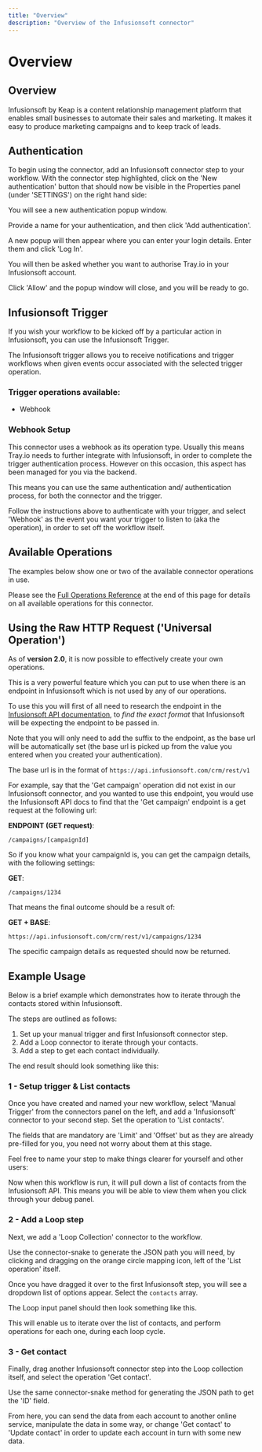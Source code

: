 ```yaml
---
title: "Overview"
description: "Overview of the Infusionsoft connector"
---
```


# Overview

## Overview

Infusionsoft by Keap is a content relationship management platform that enables small businesses to automate their sales and marketing. It makes it easy to produce marketing campaigns and to keep track of leads.

## Authentication

To begin using the connector, add an Infusionsoft connector step to your workflow. With the connector step highlighted, click on the 'New authentication' button that should now be visible in the Properties panel (under 'SETTINGS') on the right hand side:

You will see a new authentication popup window.

Provide a name for your authentication, and then click 'Add authentication'.

A new popup will then appear where you can enter your login details. Enter them and click 'Log In'.

You will then be asked whether you want to authorise Tray.io in your Infusionsoft account.

Click 'Allow' and the popup window will close, and you will be ready to go.

## Infusionsoft Trigger

If you wish your workflow to be kicked off by a particular action in Infusionsoft, you can use the Infusionsoft Trigger.

The Infusionsoft trigger allows you to receive notifications and trigger workflows when given events occur associated with the selected trigger operation.

### Trigger operations available:

- Webhook

### Webhook Setup

This connector uses a webhook as its operation type. Usually this means Tray.io needs to further integrate with Infusionsoft, in order to complete the trigger authentication process. However on this occasion, this aspect has been managed for you via the backend.

This means you can use the same authentication and/ authentication process, for both the connector and the trigger.

Follow the instructions above to authenticate with your trigger, and select 'Webhook' as the event you want your trigger to listen to (aka the operation), in order to set off the workflow itself.

## Available Operations

The examples below show one or two of the available connector operations in use.

Please see the [Full Operations Reference](#operationsFull) at the end of this page for details on all available operations for this connector.

## Using the Raw HTTP Request ('Universal Operation')

As of **version 2.0**, it is now possible to effectively create your own operations.

This is a very powerful feature which you can put to use when there is an endpoint in Infusionsoft which is not used by any of our operations.

To use this you will first of all need to research the endpoint in the [Infusionsoft API documentation](https://developer.infusionsoft.com/docs/rest/#!/Account_Info/getAccountProfileUsingGET), to *find the exact format* that Infusionsoft will be expecting the endpoint to be passed in.

Note that you will only need to add the suffix to the endpoint, as the base url will be automatically set (the base url is picked up from the value you entered when you created your authentication).

The base url is in the format of `https://api.infusionsoft.com/crm/rest/v1`

For example, say that the 'Get campaign' operation did not exist in our Infusionsoft connector, and you wanted to use this endpoint, you would use the Infusionsoft API docs to find that the 'Get campaign' endpoint is a get request at the following url:

**ENDPOINT (GET request)**: 

`/campaigns/[campaignId]`

So if you know what your campaignId is, you can get the campaign details, with the following settings:

**GET**: 

`/campaigns/1234`

That means the final outcome should be a result of:

**GET + BASE**: 

`https://api.infusionsoft.com/crm/rest/v1/campaigns/1234`

The specific campaign details as requested should now be returned.

## Example Usage

Below is a brief example which demonstrates how to iterate through the contacts stored within Infusionsoft.

The steps are outlined as follows:

1. Set up your manual trigger and first Infusionsoft connector step.
2. Add a Loop connector to iterate through your contacts.
3. Add a step to get each contact individually.

The end result should look something like this:

### 1 - Setup trigger & List contacts

Once you have created and named your new workflow, select 'Manual Trigger' from the connectors panel on the left, and add a 'Infusionsoft' connector to your second step. Set the operation to 'List contacts'.

The fields that are mandatory are 'Limit' and 'Offset' but as they are already pre-filled for you, you need not worry about them at this stage.

Feel free to name your step to make things clearer for yourself and other users:

Now when this workflow is run, it will pull down a list of contacts from the Infusionsoft API. This means you will be able to view them when you click through your debug panel.

### 2 - Add a Loop step

Next, we add a 'Loop Collection' connector to the workflow.

Use the connector-snake to generate the JSON path you will need, by clicking and dragging on the orange circle mapping icon, left of the 'List operation' itself.

Once you have dragged it over to the first Infusionsoft step, you will see a dropdown list of options appear. Select the `contacts` array.

The Loop input panel should then look something like this.

This will enable us to iterate over the list of contacts, and perform operations for each one, during each loop cycle.

### 3 - Get contact

Finally, drag another Infusionsoft connector step into the Loop collection itself, and select the operation 'Get contact'.

Use the same connector-snake method for generating the JSON path to get the 'ID' field.

From here, you can send the data from each account to another online service, manipulate the data in some way, or change 'Get contact' to 'Update contact' in order to update each account in turn with some new data.
